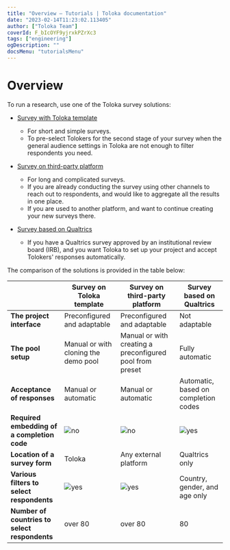 ```yaml
---
title: "Overview — Tutorials | Toloka documentation"
date: "2023-02-14T11:23:02.113405"
author: ["Toloka Team"]
coverId: F_bIcOYF9yjrxkPZrXc3
tags: ["engineering"]
ogDescription: ""
docsMenu: "tutorialsMenu"
---
```


# Overview

To run a research, use one of the Toloka survey solutions:

* [Survey with Toloka template](/docs-new/tutorials/questionnaire-toloka)
    * For short and simple surveys.
    * To pre-select Tolokers for the second stage of your survey when the general audience settings in Toloka are not enough to filter respondents you need.

* [Survey on third-party platform](/docs-new/tutorials/questionnaire-other)
    * For long and complicated surveys.
    * If you are already conducting the survey using other channels to reach out to respondents, and would like to aggregate all the results in one place.
    * If you are used to another platform, and want to continue creating your new surveys there.

* [Survey based on Qualtrics](/docs-new/tutorials/questionnaire-qualtrics)
    * If you have a Qualtrics survey approved by an institutional review board (IRB), and you want Toloka to set up your project and accept Tolokers' responses automatically.

The comparison of the solutions is provided in the table below:

|            | **Survey on Toloka template** | **Survey on third-party platform** | **Survey based on Qualtrics** |
|------------|---------------------------|--------------------------------|---------------------|
| **The project interface** | Preconfigured and adaptable | Preconfigured and adaptable | Not adaptable |
| **The pool setup** | Manual or with cloning the demo pool | Manual or with creating a preconfigured pool from preset | Fully automatic |
| **Acceptance of responses** | Manual or automatic | Manual or automatic | Automatic, based on completion codes |
| **Required embedding of a completion code** | <img src="https://tlk-infra-front.azureedge.net/portal-static/uploaded/images/1675425168336/1675425168336_original_svg.svg" alt="no" /> | <img src="https://tlk-infra-front.azureedge.net/portal-static/uploaded/images/1675425168336/1675425168336_original_svg.svg" alt="no" /> | <img src="https://tlk-infra-front.azureedge.net/portal-static/uploaded/images/1675425170691/1675425170691_original_svg.svg" alt="yes" /> |
| **Location of a survey form** | Toloka | Any external platform | Qualtrics only |
| **Various filters to select respondents** | <img src="https://tlk-infra-front.azureedge.net/portal-static/uploaded/images/1675425170691/1675425170691_original_svg.svg" alt="yes" /> | <img src="https://tlk-infra-front.azureedge.net/portal-static/uploaded/images/1675425170691/1675425170691_original_svg.svg" alt="yes" /> | Country, gender, and age only |
| **Number of countries to select respondents** | over 80 | over 80 | 80 |
